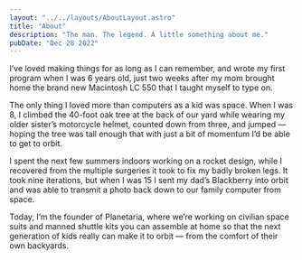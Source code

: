 ```yaml
---
layout: "../../layouts/AboutLayout.astro"
title: "About"
description: "The man. The legend. A little something about me."
pubDate: "Dec 28 2022"
---
```


I’ve loved making things for as long as I can remember, and wrote my first program when I was 6 years old, just two weeks after my mom brought home the brand new Macintosh LC 550 that I taught myself to type on.

The only thing I loved more than computers as a kid was space. When I was 8, I climbed the 40-foot oak tree at the back of our yard while wearing my older sister’s motorcycle helmet, counted down from three, and jumped — hoping the tree was tall enough that with just a bit of momentum I’d be able to get to orbit.

I spent the next few summers indoors working on a rocket design, while I recovered from the multiple surgeries it took to fix my badly broken legs. It took nine iterations, but when I was 15 I sent my dad’s Blackberry into orbit and was able to transmit a photo back down to our family computer from space.

Today, I’m the founder of Planetaria, where we’re working on civilian space suits and manned shuttle kits you can assemble at home so that the next generation of kids really can make it to orbit — from the comfort of their own backyards.

